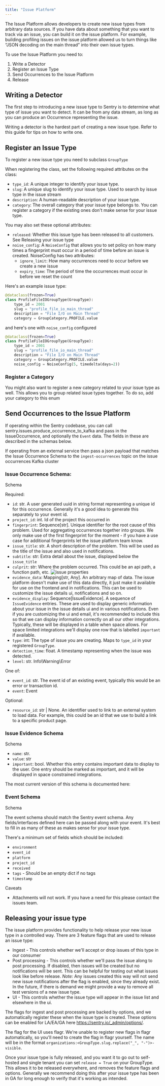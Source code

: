 ```yaml
---
title: "Issue Platform"
---
```


The Issue Platform allows developers to create new issue types from arbitrary data sources. If you have data about something that you want to track via an issue, you can build it on the issue platform. For example, building profiling issues on the issue platform allowed us to turn things like “JSON decoding on the main thread” into their own issue types.

To use the Issue Platform you need to:
1. <Link to="#writing-a-detector">Write a Detector</Link> 
2. <Link to="#register-an-issue-type">Register an Issue Type</Link> 
3. <Link to="#send-occurrences-to-the-issue-platform">Send Occurrences to the Issue Platform</Link> 
4. <Link to="#Releasing-your-issue-type">Release</Link>

## Writing a Detector
The first step to introducing a new issue type to Sentry is to determine what type of issue you want to detect. It can be from any data stream, as long as you can produce an <Link to="#issue-occurrence-schema">Occurrence</Link> representing the issue.

Writing a detector is the hardest part of creating a new issue type. Refer to <Link to="/issue-platform-detectors/">this guide</Link> for tips on how to write one.

## Register an Issue Type
To register a new issue type you need to subclass <Link to="https://github.com/getsentry/sentry/blob/ef76b0765f6c057af12b1cd0dc2de6b42a938c02/src/sentry/issues/grouptype.py#L98-L108">`GroupType`</Link>

When registering the class, set the following required attributes on the class:
- `type_id`: A unique integer to identify your issue type.
- `slug`: A unique slug to identify your issue type. Used to search by issue type in the issue stream
- `description`: A human-readable description of your issue type.
- `category`: The overall category that your issue type belongs to. You can <Link to="#register-a-category">register a category</Link> if the existing ones don't make sense for your issue type.

You may also set these optional attributes:
- `released`: Whether this issue type has been released to all customers. See <Link to="#releasing-your-issue-type">Releasing your issue type</Link>
- `noise_config`: A `NoiseConfig` that allows you to set policy on how many times a fingerprint must occur in a period of time before an issue is created. NoiseConfig has two attributes:
  - `ignore_limit`: How many occurrences need to occur before we create a new issue
  - `expiry_time`: The period of time the occurrences must occur in before we reset the count

Here's an example issue type:
```python
@dataclass(frozen=True)
class ProfileFileIOGroupType(GroupType):
    type_id = 2001
    slug = "profile_file_io_main_thread"
    description = "File I/O on Main Thread"
    category = GroupCategory.PROFILE.value
```
and here's one with `noise_config` configured
```python
@dataclass(frozen=True)
class ProfileFileIOGroupType(GroupType):
    type_id = 2001
    slug = "profile_file_io_main_thread"
    description = "File I/O on Main Thread"
    category = GroupCategory.PROFILE.value
    noise_config = NoiseConfig(5, timedelta(days=2))
```

### Register a Category
You might also want to register a new category related to your issue type as well. This allows you to group related issue types together. To do so, add your category to <Link to="https://github.com/getsentry/sentry/blob/97f4174c28041357aa190f27012dc33c1c7bafc7/src/sentry/issues/grouptype.py#L17-L22">this enum</Link>

## Send Occurrences to the Issue Platform
If operating within the Sentry codebase, you can call <Link to="https://github.com/getsentry/sentry/blob/master/src/sentry/issues/producer.py#L28-L30">sentry.issues.produce_occurrence_to_kafka</Link> and pass in the <Link to="https://github.com/getsentry/sentry/blob/d262bbd9d8d3a2747d5251bee35c016c13ca050a/src/sentry/issues/issue_occurrence.py#L58">IssueOccurrence</Link>, and optionally the `Event` data. The fields in these are described in the schemas below.

If operating from an external service then pass a json payload that matches the <Link to="#issue-occurrence-schema">Issue Occurrence Schema</Link> to the `ingest-occurrences` topic on the <Link to="https://github.com/getsentry/getsentry/blob/97039335a29517a7e48149148cdd7a30a60971e7/getsentry/conf/settings/prod.py#L567-L571">issue occurrences Kafka cluster</Link>

### Issue Occurrence Schema:
<Link to="https://github.com/getsentry/sentry/blob/ccfb37212102945df5f35e8f55fe38891b70036b/src/sentry/issues/issue_occurrence.py#L23-L36">Schema</Link>

Required:
- `id`: str. A user generated uuid in string format representing a unique id for this occurrence.
Generally it's a good idea to generate this separately to your event id.
- `project_id`: int. Id of the project this occurred in
- `fingerprint`: Sequence[str].  Unique identifier for the root cause of this problem.
Used for aggregating occurrences together into groups. We only make use of the first
fingerprint for the moment - if you have a use case for additional fingerprints let the
issue platform team know.
- `issue_title`: str. A short description of the problem. This will be used as the title
of the issue and also used in notifications.
- `subtitle`: str: Extra detail about the issue, displayed below the `issue_title`
- `culprit`: str: Where the problem occurred. This could be an api path, a function path, etc.
![issue properties](img/issueProperties.jpg)
- `evidence_data`: Mapping[str, Any]. An arbitrary map of data. The issue platform doesn't
make use of this data directly, it just make it available for use on the frontend and in
notifications.  This can be used to customize the issue details ui, notifications and so on.
- `evidence_display`: Sequence[<Link to="#issue-evidence-schema">IssueEvidence</Link>]. A sequence of `IssueEvidence` entries. These are used to display generic information about your issue in the issue details ui and in various notifications. Even if you are customizing the ui and email, it's recommended to include this so that we can display information correctly on all our other integrations. Typically, these will be displayed in a table when space allows. For space limited integrations we'll display one row that is labelled `important` if available.
- `type`: int: The type of issue you are creating. Maps to `type_id` in your registered `GroupType`.
- `detection_time`: float. A timestamp representing when the issue was detected.
- `level`: str. Info\Warning\Error

One of:
- `event_id`: str. The event id of an existing event, typically this would be an error or transaction id.
- `event`: <Link to="#event-schema">Event</Link>

Optional:
- `resource_id`: str | None. An identifier used to link to an external system to load data.
For example, this could be an id that we use to build a link to a specific product page.

### Issue Evidence Schema
<Link to="https://github.com/getsentry/sentry/blob/ccfb37212102945df5f35e8f55fe38891b70036b/src/sentry/issues/issue_occurrence.py#L17-L20">Schema</Link>

- `name`: str.
- `value`: str
- `important`: bool. Whether this entry contains important data to display to the user.
One entry should be marked as important, and it will be displayed in space constrained
integrations.

The most current version of this schema is documented here:

### Event Schema
<Link to="https://github.com/getsentry/sentry/blob/ccfb37212102945df5f35e8f55fe38891b70036b/src/sentry/issues/json_schemas.py#L3">Schema</Link>

The event schema should match the <Link to="/event-payloads">Sentry event schema</Link>. Any fields/interfaces defined here can be passed along with your event. It's best to fill in as many of these as makes sense for your issue type.

There's a minimum set of fields which should be included:
- `environment`
- `event_id`
- `platform`
- `project_id`
- `received`
- `tags` - Should be an empty dict if no tags
- `timestamp`

Caveats
- Attachments will not work. If you have a need for this please contact the issues team.

## Releasing your issue type
The issue platform provides functionality to help release your new issue type in a controlled way. There are 3 feature flags that are used to release an issue type:
- Ingest - This controls whether we'll accept or drop issues of this type in our consumer
- Post processing - This controls whether we'll pass the issue along to post processing. If disabled, then issues will be created but no notifications will be sent. This can be helpful for testing out what issues look like before release. *Note:* Any issues created this way will not send new issue notifications after the flag is enabled, since they already exist. In the future, if there is demand we might provide a way to remove all test versions of a new issue type.
- UI - This controls whether the issue type will appear in the issue list and elsewhere in the ui.

The flags for ingest and post processing are backed by options, and we automatically register these when the issue type is created. These options can be enabled for LA/EA/GA here
https://sentry.io/_admin/options/.

The flag for the UI uses flagr. We're unable to register new flags in flagr automatically, so you'll need to create the flag in flagr yourself. The name will be in the format `organizations:<GroupType.slug.replace("_", "-")>-visible`.

Once your issue type is fully released, and you want it to go out to self-hosted and single tenant you can set `release = True` on your GroupType. This allows it to be released everywhere, and removes the feature flags and options. Generally we recommend doing this after your issue type has been in GA for long enough to verify that it's working as intended.
